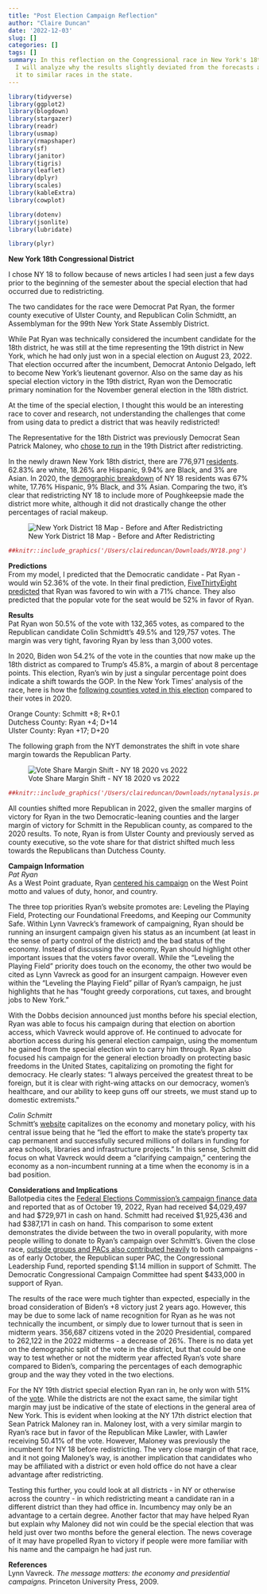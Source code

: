 ```yaml
---
title: "Post Election Campaign Reflection"
author: "Claire Duncan"
date: '2022-12-03'
slug: []
categories: []
tags: []
summary: In this reflection on the Congressional race in New York's 18th District,
  I will analyze why the results slightly deviated from the forecasts and compare
  it to similar races in the state.
---
```


```r
library(tidyverse)
library(ggplot2)
library(blogdown)
library(stargazer)
library(readr)
library(usmap)
library(rmapshaper)
library(sf)
library(janitor)
library(tigris)
library(leaflet)
library(dplyr)
library(scales)
library(kableExtra)
library(cowplot)

library(dotenv)
library(jsonlite)
library(lubridate)

library(plyr)
```


**New York 18th Congressional District**

I chose NY 18 to follow because of news articles I had seen just a few days prior to the beginning of the semester about the special election that had occurred due to redistricting.

The two candidates for the race were Democrat Pat Ryan, the former county executive of Ulster County, and Republican Colin Schmidtt, an Assemblyman for the 99th New York State Assembly District.

While Pat Ryan was technically considered the incumbent candidate for the 18th district, he was still at the time representing the 19th district in New York, which he had only just won in a special election on August 23, 2022. That election occurred after the incumbent, Democrat Antonio Delgado, left to become New York’s lieutenant governor.
Also on the same day as his special election victory in the 19th district, Ryan won the Democratic primary nomination for the November general election in the 18th district.

At the time of the special election, I thought this would be an interesting race to cover and research, not understanding the challenges that come from using data to predict a district that was heavily redistricted!

The Representative for the 18th District was previously Democrat Sean Patrick Maloney, who [chose to run](https://www.poughkeepsiejournal.com/story/news/politics/elections/2022/05/17/ulsters-pat-ryan-announces-special-congressional-election-run/9811900002/) in the 19th District after redistricting.

In the newly drawn New York 18th district, there are 776,971 [residents](https://latfor.state.ny.us/maps/congress2022/con18.pdf). 62.83% are white, 18.26% are Hispanic, 9.94% are Black, and 3% are Asian.
In 2020, the [demographic breakdown](https://newyork.redistrictingandyou.org) of NY 18 residents was 67% white, 17.76% Hispanic, 9% Black, and 3% Asian. Comparing the two, it’s clear that redistricting NY 18 to include more of Poughkeepsie made the district more white, although it did not drastically change the other percentages of racial makeup.

![New York District 18 Map - Before and After Redistricting](images/NY18.png)

```r
##knitr::include_graphics('/Users/claireduncan/Downloads/NY18.png')
```

**Predictions**  
From my model, I predicted that the Democratic candidate - Pat Ryan - would win 52.36% of the vote. In their final prediction, [FiveThirtyEight predicted](https://projects.fivethirtyeight.com/2022-election-forecast/house/new-york/18/) that Ryan was favored to win with a 71% chance. They also predicted that the popular vote for the seat would be 52% in favor of Ryan.


**Results**  
Pat Ryan won 50.5% of the vote with 132,365 votes, as compared to the Republican candidate Colin Schmidtt’s 49.5% and 129,757 votes. The margin was very tight, favoring Ryan by less than 3,000 votes.

In 2020, Biden won 54.2% of the vote in the counties that now make up the 18th district as compared to Trump’s 45.8%, a margin of about 8 percentage points.
This election, Ryan’s win by just a singular percentage point does indicate a shift towards the GOP. In the New York Times’ analysis of the race, here is how the [following counties voted in this election](https://www.nytimes.com/interactive/2022/11/08/us/elections/results-new-york-us-house-district-18.html) compared to their votes in 2020.  


Orange County: Schmitt +8; R+0.1  
Dutchess County: Ryan +4; D+14  
Ulster County: Ryan +17; D+20  

The following graph from the NYT demonstrates the shift in vote share margin towards the Republican Party.


![Vote Share Margin Shift - NY 18 2020 vs 2022](images/nytanalysis.png)

```r
##knitr::include_graphics('/Users/claireduncan/Downloads/nytanalysis.png')
```


All counties shifted more Republican in 2022, given the smaller margins of victory for Ryan in the two Democratic-leaning counties and the larger margin of victory for Schmitt in the Republican county, as compared to the 2020 results. To note, Ryan is from Ulster County and previously served as county executive, so the vote share for that district shifted much less towards the Republicans than Dutchess County.

**Campaign Information**  
*Pat Ryan*  
As a West Point graduate, Ryan [centered his campaign](https://www.patryanforcongress.com/) on the West Point motto and values of duty, honor, and country. 

The three top priorities Ryan’s website promotes are: Leveling the Playing Field, Protecting our Foundational Freedoms, and Keeping our Community Safe. Within Lynn Vavreck’s framework of campaigning, Ryan should be running an insurgent campaign given his status as an incumbent (at least in the sense of party control of the district) and the bad status of the economy. Instead of discussing the economy, Ryan should highlight other important issues that the voters favor overall. While the “Leveling the Playing Field” priority does touch on the economy, the other two would be cited as Lynn Vavreck as good for an insurgent campaign. However even within the “Leveling the Playing Field” pillar of Ryan's campaign, he just highlights that he has "fought greedy corporations, cut taxes, and brought jobs to New York."

With the Dobbs decision announced just months before his special election, Ryan was able to focus his campaign during that election on abortion access, which Vavreck would approve of. He continued to advocate for abortion access during his general election campaign, using the momentum he gained from the special election win to carry him through. Ryan also focused his campaign for the general election broadly on protecting basic freedoms in the United States, capitalizing on promoting the fight for democracy. He clearly states: "I always perceived the greatest threat to be foreign, but it is clear with right-wing attacks on our democracy, women’s healthcare, and our ability to keep guns off our streets, we must stand up to domestic extremists."

*Colin Schmitt*  
Schmitt’s [website](https://colinschmitt.com/) capitalizes on the economy and monetary policy, with his central issue being that he “led the effort to make the state’s property tax cap permanent and successfully secured millions of dollars in funding for area schools, libraries and infrastructure projects.” In this sense, Schmitt did focus on what Vavreck would deem a “clarifying campaign,” centering the economy as a non-incumbent running at a time when the economy is in a bad position.



**Considerations and Implications**  
Ballotpedia cites the [Federal Elections Commission’s campaign finance data](https://ballotpedia.org/New_York%27s_18th_Congressional_District_election,_2022#Campaign_finance) and reported that as of October 19, 2022, Ryan had received \$4,029,497 and had \$729,971 in cash on hand. Schmitt had received \$1,925,436 and had \$387,171 in cash on hand. This comparison to some extent demonstrates the divide between the two in overall popularity, with more people willing to donate to Ryan’s campaign over Schmitt’s. Given the close race, [outside groups and PACs also contributed heavily](https://www.cityandstateny.com/politics/2022/10/pat-ryan-had-big-fundraising-quarter-outside-spending-bigger-his-race-against-colin-schimitt/378057/) to both campaigns - as of early October, the Republican super PAC, the Congressional Leadership Fund, reported spending \$1.14 million in support of Schmitt. The Democratic Congressional Campaign Committee had spent \$433,000 in support of Ryan.

The results of the race were much tighter than expected, especially in the broad consideration of Biden's +8 victory just 2 years ago. However, this may be due to some lack of name recognition for Ryan as he was not technically the incumbent, or simply due to lower turnout that is seen in midterm years. 356,687 citizens voted in the 2020 Presidential, compared to 262,122 in the 2022 midterms - a decrease of 26%. There is no data yet on the demographic split of the vote in the district, but that could be one way to test whether or not the midterm year affected Ryan’s vote share compared to Biden’s, comparing the percentages of each demographic group and the way they voted in the two elections.  

For the NY 19th district special election Ryan ran in, he only won with 51% of the [vote](https://www.politico.com/news/2022/08/24/pat-ryan-molinaro-new-york-special-00053458). While the districts are not the exact same, the similar tight margin may just be indicative of the state of elections in the general area of New York. This is evident when looking at the NY 17th district election that Sean Patrick Maloney ran in. Maloney lost, with a very similar margin to Ryan’s race but in favor of the Republican Mike Lawler, with Lawler receiving 50.41% of the vote. However, Maloney was previously the incumbent for NY 18 before redistricting. The very close margin of that race, and it not going Maloney’s way, is another implication that candidates who may be affiliated with a district or even hold office do not have a clear advantage after redistricting.    

Testing this further, you could look at all districts - in NY or otherwise across the country - in which redistricting meant a candidate ran in a different district than they had office in. Incumbency may only be an advantage to a certain degree. Another factor that may have helped Ryan but explain why Maloney did not win could be the special election that was held just over two months before the general election. The news coverage of it may have propelled Ryan to victory if people were more familiar with his name and the campaign he had just run.


**References**  
Lynn Vavreck. *The message matters: the economy and presidential campaigns.* Princeton University Press, 2009.

